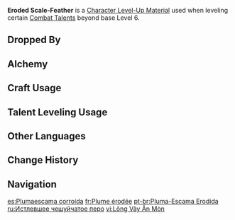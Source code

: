 {{Item Infobox
|id           = 113070
|image        = Item Eroded Scale-Feather.png
|type         = Character Level-Up Materials
|invCategory  = Character Development Items
|group        = Lord of Eroded Primal Fire Materials
|group2       = Weekly Boss Drops
|quality      = 5
|description  = A pitch-black scale that fell to the ground after the battle against the Lord of Eroded Primal Fire.<br>The ancient [[dragons]] once used their fallen scales as a means to transmit secret messages and edicts.<br>This scale has been utterly corroded by the [[Abyss|power of darkness]], the light that was once engraved upon it wholly devoured, leaving naught but twisted, dark remnants.
|source1      = Lv. 70+ [[Lord of Eroded Primal Fire]] Reward
}}
'''Eroded Scale-Feather''' is a [[Character Level-Up Material]] used when leveling certain [[Combat Talents]] beyond base Level 6.

==Dropped By==
{{Dropped By|level=70}}

==Alchemy==
{{Recipe
|type = Crafting
|Eroded Horn = 1
|Dream Solvent = 1
|sort = Eroded Horn;Dream Solvent
}}
{{Recipe
|type = Crafting
|Eroded Sunfire = 1
|Dream Solvent = 1
|sort = Eroded Sunfire;Dream Solvent
}}

==Craft Usage==
{{Craft Usage}}

==Talent Leveling Usage==
{{Talent Leveling Usage}}

==Other Languages==
{{Other Languages
|en       = Eroded Scale-Feather
|zhs      = 蚀灭的鳞羽
|zhs_rm   = 
|zht      = 蝕滅的鱗羽
|zht_rm   = 
|zh_tl    = 
|ja       = 蝕滅の羽鱗
|ja_rm    = Shokumetsu no Urin{{Assumed}}
|ja_tl    = 
|ko       = 침식된 비늘깃
|ko_tl    = 
|es       = Plumaescama corroída
|es_tl    = Corroded Scalefeather
|fr       = Plume érodée
|fr_tl    = Eroded Feather
|ru       = Истлевшее чешуйчатое перо
|ru_tl    = 
|th       = Eroded Scale-Feather
|vi       = Lông Vảy Ăn Mòn
|vi_tl    = 
|de       = Erodierte Schuppenfeder
|de_tl    = Eroded Scale-Feather
|id       = Eroded Scale-Feather
|pt       = Pluma-Escama Erodida
|pt_tl    = 
|tr       = Aşınmış Pullu Tüy
|tr_tl    = 
|it       = Squamopiuma erosa
|it_tl    = 
}}

==Change History==
{{Change History|5.3}}

==Navigation==
{{Development Item Navbox|Character Level-Up Materials}}

[[es:Plumaescama corroída]]
[[fr:Plume érodée]]
[[pt-br:Pluma-Escama Erodida]]
[[ru:Истлевшее чешуйчатое перо]]
[[vi:Lông Vảy Ăn Mòn]]